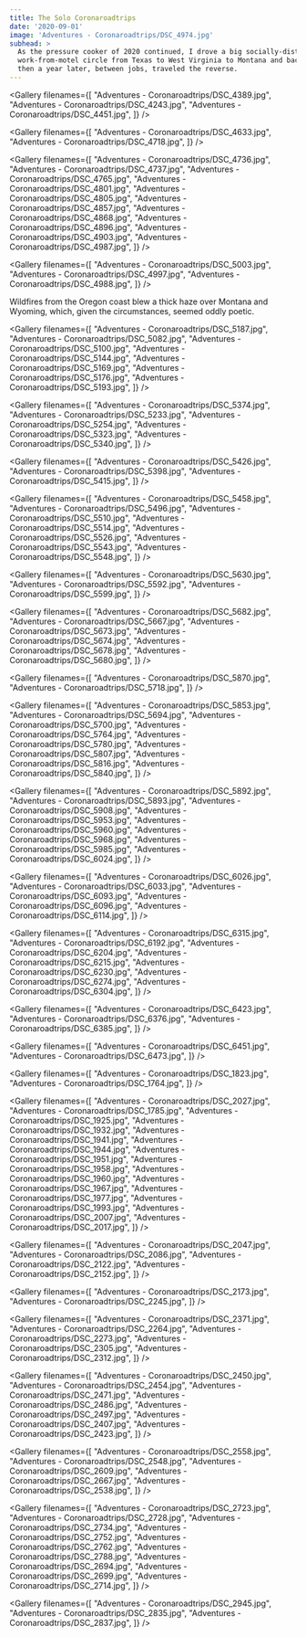 ```yaml
---
title: The Solo Coronaroadtrips
date: '2020-09-01'
image: 'Adventures - Coronaroadtrips/DSC_4974.jpg'
subhead: >
  As the pressure cooker of 2020 continued, I drove a big socially-distanced,
  work-from-motel circle from Texas to West Virginia to Montana and back. And
  then a year later, between jobs, traveled the reverse.
---
```


<Masthead title="2020" />

<Gallery filenames={[
  "Adventures - Coronaroadtrips/DSC_4389.jpg",
  "Adventures - Coronaroadtrips/DSC_4243.jpg",
  "Adventures - Coronaroadtrips/DSC_4451.jpg",
]} />

<Gallery filenames={[
  "Adventures - Coronaroadtrips/DSC_4633.jpg",
  "Adventures - Coronaroadtrips/DSC_4718.jpg",
]} />

<Photo filename="Adventures - Coronaroadtrips/DSC_4724.jpg" />

<Gallery filenames={[
  "Adventures - Coronaroadtrips/DSC_4736.jpg",
  "Adventures - Coronaroadtrips/DSC_4737.jpg",
  "Adventures - Coronaroadtrips/DSC_4765.jpg",
  "Adventures - Coronaroadtrips/DSC_4801.jpg",
  "Adventures - Coronaroadtrips/DSC_4805.jpg",
  "Adventures - Coronaroadtrips/DSC_4857.jpg",
  "Adventures - Coronaroadtrips/DSC_4868.jpg",
  "Adventures - Coronaroadtrips/DSC_4896.jpg",
  "Adventures - Coronaroadtrips/DSC_4903.jpg",
  "Adventures - Coronaroadtrips/DSC_4987.jpg",
]} />

<Photo filename="Adventures - Coronaroadtrips/DSC_4974.jpg" />

<Gallery filenames={[
  "Adventures - Coronaroadtrips/DSC_5003.jpg",
  "Adventures - Coronaroadtrips/DSC_4997.jpg",
  "Adventures - Coronaroadtrips/DSC_4988.jpg",
]} />

<Photo filename="Adventures - Coronaroadtrips/DSC_5021.jpg" />


<Story filename="Adventures - Coronaroadtrips/DSC_5055.jpg" copy="right">
  Wildfires from the Oregon coast blew a thick haze over Montana and Wyoming,
  which, given the circumstances, seemed oddly poetic.
</Story>

<Photo filename="Adventures - Coronaroadtrips/DSC_5075.jpg" />

<Gallery filenames={[
  "Adventures - Coronaroadtrips/DSC_5187.jpg",
  "Adventures - Coronaroadtrips/DSC_5082.jpg",
  "Adventures - Coronaroadtrips/DSC_5100.jpg",
  "Adventures - Coronaroadtrips/DSC_5144.jpg",
  "Adventures - Coronaroadtrips/DSC_5169.jpg",
  "Adventures - Coronaroadtrips/DSC_5176.jpg",
  "Adventures - Coronaroadtrips/DSC_5193.jpg",
]} />

<Photo filename="Adventures - Coronaroadtrips/DSC_5190.jpg" />

<Gallery filenames={[
  "Adventures - Coronaroadtrips/DSC_5374.jpg",
  "Adventures - Coronaroadtrips/DSC_5233.jpg",
  "Adventures - Coronaroadtrips/DSC_5254.jpg",
  "Adventures - Coronaroadtrips/DSC_5323.jpg",
  "Adventures - Coronaroadtrips/DSC_5340.jpg",
]} />

<Photo filename="Adventures - Coronaroadtrips/DSC_5279.jpg" />

<Gallery filenames={[
  "Adventures - Coronaroadtrips/DSC_5426.jpg",
  "Adventures - Coronaroadtrips/DSC_5398.jpg",
  "Adventures - Coronaroadtrips/DSC_5415.jpg",
]} />

<Gallery filenames={[
  "Adventures - Coronaroadtrips/DSC_5458.jpg",
  "Adventures - Coronaroadtrips/DSC_5496.jpg",
  "Adventures - Coronaroadtrips/DSC_5510.jpg",
  "Adventures - Coronaroadtrips/DSC_5514.jpg",
  "Adventures - Coronaroadtrips/DSC_5526.jpg",
  "Adventures - Coronaroadtrips/DSC_5543.jpg",
  "Adventures - Coronaroadtrips/DSC_5548.jpg",
]} />

<Photo filename="Adventures - Coronaroadtrips/DSC_5560.jpg" />

<Gallery filenames={[
  "Adventures - Coronaroadtrips/DSC_5630.jpg",
  "Adventures - Coronaroadtrips/DSC_5592.jpg",
  "Adventures - Coronaroadtrips/DSC_5599.jpg",
]} />

<Gallery filenames={[
  "Adventures - Coronaroadtrips/DSC_5682.jpg",
  "Adventures - Coronaroadtrips/DSC_5667.jpg",
  "Adventures - Coronaroadtrips/DSC_5673.jpg",
  "Adventures - Coronaroadtrips/DSC_5674.jpg",
  "Adventures - Coronaroadtrips/DSC_5678.jpg",
  "Adventures - Coronaroadtrips/DSC_5680.jpg",
]} />

<Gallery filenames={[
  "Adventures - Coronaroadtrips/DSC_5870.jpg",
  "Adventures - Coronaroadtrips/DSC_5718.jpg",
]} />

<Gallery filenames={[
  "Adventures - Coronaroadtrips/DSC_5853.jpg",
  "Adventures - Coronaroadtrips/DSC_5694.jpg",
  "Adventures - Coronaroadtrips/DSC_5700.jpg",
  "Adventures - Coronaroadtrips/DSC_5764.jpg",
  "Adventures - Coronaroadtrips/DSC_5780.jpg",
  "Adventures - Coronaroadtrips/DSC_5807.jpg",
  "Adventures - Coronaroadtrips/DSC_5816.jpg",
  "Adventures - Coronaroadtrips/DSC_5840.jpg",
]} />

<Photo filename="Adventures - Coronaroadtrips/DSC_5740.jpg" />

<Gallery filenames={[
  "Adventures - Coronaroadtrips/DSC_5892.jpg",
  "Adventures - Coronaroadtrips/DSC_5893.jpg",
  "Adventures - Coronaroadtrips/DSC_5908.jpg",
  "Adventures - Coronaroadtrips/DSC_5953.jpg",
  "Adventures - Coronaroadtrips/DSC_5960.jpg",
  "Adventures - Coronaroadtrips/DSC_5968.jpg",
  "Adventures - Coronaroadtrips/DSC_5985.jpg",
  "Adventures - Coronaroadtrips/DSC_6024.jpg",
]} />

<Photo filename="Adventures - Coronaroadtrips/DSC_5923.jpg" />

<Gallery filenames={[
  "Adventures - Coronaroadtrips/DSC_6026.jpg",
  "Adventures - Coronaroadtrips/DSC_6033.jpg",
  "Adventures - Coronaroadtrips/DSC_6093.jpg",
  "Adventures - Coronaroadtrips/DSC_6096.jpg",
  "Adventures - Coronaroadtrips/DSC_6114.jpg",
]} />

<Photo filename="Adventures - Coronaroadtrips/DSC_6118.jpg" />

<Gallery filenames={[
  "Adventures - Coronaroadtrips/DSC_6315.jpg",
  "Adventures - Coronaroadtrips/DSC_6192.jpg",
  "Adventures - Coronaroadtrips/DSC_6204.jpg",
  "Adventures - Coronaroadtrips/DSC_6215.jpg",
  "Adventures - Coronaroadtrips/DSC_6230.jpg",
  "Adventures - Coronaroadtrips/DSC_6274.jpg",
  "Adventures - Coronaroadtrips/DSC_6304.jpg",
]} />

<Photo filename="Adventures - Coronaroadtrips/DSC_6234.jpg" />

<Gallery filenames={[
  "Adventures - Coronaroadtrips/DSC_6423.jpg",
  "Adventures - Coronaroadtrips/DSC_6376.jpg",
  "Adventures - Coronaroadtrips/DSC_6385.jpg",
]} />

<Photo filename="Adventures - Coronaroadtrips/DSC_6424.jpg" />

<Gallery filenames={[
  "Adventures - Coronaroadtrips/DSC_6451.jpg",
  "Adventures - Coronaroadtrips/DSC_6473.jpg",
]} />

<Photo filename="Adventures - Coronaroadtrips/DSC_6447.jpg" />

<Masthead title="2021" />

<Gallery filenames={[
  "Adventures - Coronaroadtrips/DSC_1823.jpg",
  "Adventures - Coronaroadtrips/DSC_1764.jpg",
]} />

<Photo filename="Adventures - Coronaroadtrips/DSC_1913.jpg" />

<Gallery filenames={[
  "Adventures - Coronaroadtrips/DSC_2027.jpg",
  "Adventures - Coronaroadtrips/DSC_1785.jpg",
  "Adventures - Coronaroadtrips/DSC_1925.jpg",
  "Adventures - Coronaroadtrips/DSC_1932.jpg",
  "Adventures - Coronaroadtrips/DSC_1941.jpg",
  "Adventures - Coronaroadtrips/DSC_1944.jpg",
  "Adventures - Coronaroadtrips/DSC_1951.jpg",
  "Adventures - Coronaroadtrips/DSC_1958.jpg",
  "Adventures - Coronaroadtrips/DSC_1960.jpg",
  "Adventures - Coronaroadtrips/DSC_1967.jpg",
  "Adventures - Coronaroadtrips/DSC_1977.jpg",
  "Adventures - Coronaroadtrips/DSC_1993.jpg",
  "Adventures - Coronaroadtrips/DSC_2007.jpg",
  "Adventures - Coronaroadtrips/DSC_2017.jpg",
]} />

<Photo filename="Adventures - Coronaroadtrips/DSC_2064-Pano.jpg" />

<Gallery filenames={[
  "Adventures - Coronaroadtrips/DSC_2047.jpg",
  "Adventures - Coronaroadtrips/DSC_2086.jpg",
  "Adventures - Coronaroadtrips/DSC_2122.jpg",
  "Adventures - Coronaroadtrips/DSC_2152.jpg",
]} />

<Gallery filenames={[
  "Adventures - Coronaroadtrips/DSC_2173.jpg",
  "Adventures - Coronaroadtrips/DSC_2245.jpg",
]} />

<Photo filename="Adventures - Coronaroadtrips/DSC_2224-ManualMerge.jpg" />

<Gallery filenames={[
  "Adventures - Coronaroadtrips/DSC_2371.jpg",
  "Adventures - Coronaroadtrips/DSC_2264.jpg",
  "Adventures - Coronaroadtrips/DSC_2273.jpg",
  "Adventures - Coronaroadtrips/DSC_2305.jpg",
  "Adventures - Coronaroadtrips/DSC_2312.jpg",
]} />

<Photo filename="Adventures - Coronaroadtrips/DSC_2446.jpg" />

<Gallery filenames={[
  "Adventures - Coronaroadtrips/DSC_2450.jpg",
  "Adventures - Coronaroadtrips/DSC_2454.jpg",
  "Adventures - Coronaroadtrips/DSC_2471.jpg",
  "Adventures - Coronaroadtrips/DSC_2486.jpg",
  "Adventures - Coronaroadtrips/DSC_2497.jpg",
  "Adventures - Coronaroadtrips/DSC_2407.jpg",
  "Adventures - Coronaroadtrips/DSC_2423.jpg",
]} />

<Photo filename="Adventures - Coronaroadtrips/DSC_2577.jpg" />

<Gallery filenames={[
  "Adventures - Coronaroadtrips/DSC_2558.jpg",
  "Adventures - Coronaroadtrips/DSC_2548.jpg",
  "Adventures - Coronaroadtrips/DSC_2609.jpg",
  "Adventures - Coronaroadtrips/DSC_2667.jpg",
  "Adventures - Coronaroadtrips/DSC_2538.jpg",
]} />

<Photo filename="Adventures - Coronaroadtrips/DSC_2675.jpg" />

<Gallery filenames={[
  "Adventures - Coronaroadtrips/DSC_2723.jpg",
  "Adventures - Coronaroadtrips/DSC_2728.jpg",
  "Adventures - Coronaroadtrips/DSC_2734.jpg",
  "Adventures - Coronaroadtrips/DSC_2752.jpg",
  "Adventures - Coronaroadtrips/DSC_2762.jpg",
  "Adventures - Coronaroadtrips/DSC_2788.jpg",
  "Adventures - Coronaroadtrips/DSC_2694.jpg",
  "Adventures - Coronaroadtrips/DSC_2699.jpg",
  "Adventures - Coronaroadtrips/DSC_2714.jpg",
]} />

<Photo filename="Adventures - Coronaroadtrips/DSC_2724.jpg" />

<Gallery filenames={[
  "Adventures - Coronaroadtrips/DSC_2945.jpg",
  "Adventures - Coronaroadtrips/DSC_2835.jpg",
  "Adventures - Coronaroadtrips/DSC_2837.jpg",
]} />
